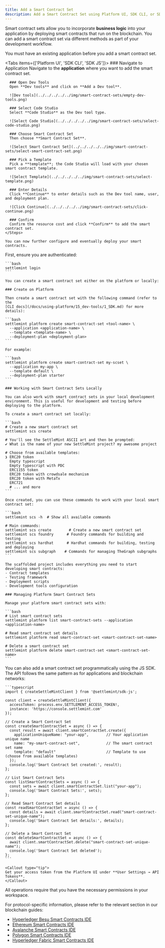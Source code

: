 ```yaml
---
title: Add a Smart Contract Set
description: Add a Smart Contract Set using Platform UI, SDK CLI, or SDK JS
---
```




Smart contract sets allow you to incorporate **business logic** into your application by deploying smart contracts that run on the blockchain. You can add a smart contract set via different methods as part of your development workflow.

<Callout type="info">
You must have an existing application before you add a smart contract set.
</Callout>

<Tabs items={['Platform UI', 'SDK CLI', 'SDK JS']}>
  <Tab value="Platform UI">
    <Steps>
      ### Navigate to Application
      Navigate to the **application** where you want to add the smart contract set.
      
      ### Open Dev Tools
      Open **Dev tools** and click on **Add a Dev tool**.
      
      ![Dev tools](../../../../../img/smart-contract-sets/empty-dev-tools.png)
      
      ### Select Code Studio
      Select **Code Studio** as the Dev tool type.
      
      ![Select Code Studio](../../../../../img/smart-contract-sets/select-code-studio.png)
      
      ### Choose Smart Contract Set
      Then choose **Smart Contract Set**.
      
      ![Select Smart Contract Set](../../../../../img/smart-contract-sets/select-smart-contract-set.png)
      
      ### Pick a Template
      Pick a **template**; the Code Studio will load with your chosen smart contract template.
      
      ![Select Template](../../../../../img/smart-contract-sets/select-template.png)
      
      ### Enter Details
      Click **Continue** to enter details such as the Dev tool name, user, and deployment plan.
      
      ![Click Continue](../../../../../img/smart-contract-sets/click-continue.png)
      
      ### Confirm
      Confirm the resource cost and click **Confirm** to add the smart contract set.
    </Steps>
    
    You can now further configure and eventually deploy your smart contracts.
  </Tab>
  
  <Tab value="SDK CLI">
    First, ensure you are authenticated:
    
    ```bash
    settlemint login
    ```
    
    You can create a smart contract set either on the platform or locally:

    ### Create on Platform

    Then create a smart contract set with the following command (refer to the 
    [CLI docs](/docs/using-platform/15_dev-tools/1_SDK.md) for more details):
    
    ```bash
    settlemint platform create smart-contract-set <tool-name> \
      --application <application-name> \
      --template <template-name> \
      --deployment-plan <deployment-plan>
    ```
    
    For example:
    
    ```bash
    settlemint platform create smart-contract-set my-scset \
      --application my-app \
      --template default \
      --deployment-plan starter
    ```

    ### Working with Smart Contract Sets Locally

    You can also work with smart contract sets in your local development environment. This is useful for development and testing before deploying to the platform.

    To create a smart contract set locally:

    ```bash
    # Create a new smart contract set
    settlemint scs create

    # You'll see the SettleMint ASCII art and then be prompted:
    ✔ What is the name of your new SettleMint project? my awesome project

    # Choose from available templates:
    ❯ ERC20 token
      Empty typescript
      Empty typescript with PDC
      ERC1155 token
      ERC20 token with crowdsale mechanism
      ERC20 token with MetaTx
      ERC721
      # ... and more
    ```

    Once created, you can use these commands to work with your local smart contract set:

    ```bash
    settlemint scs -h  # Show all available commands

    # Main commands:
    settlemint scs create        # Create a new smart contract set
    settlemint scs foundry      # Foundry commands for building and testing
    settlemint scs hardhat      # Hardhat commands for building, testing and deploying
    settlemint scs subgraph    # Commands for managing TheGraph subgraphs
    ```

    The scaffolded project includes everything you need to start developing smart contracts:
    - Contract templates
    - Testing framework
    - Deployment scripts
    - Development tools configuration

    ### Managing Platform Smart Contract Sets

    Manage your platform smart contract sets with:
    
    ```bash
    # List smart contract sets
    settlemint platform list smart-contract-sets --application <application-name>
    
    # Read smart contract set details
    settlemint platform read smart-contract-set <smart-contract-set-name>
    
    # Delete a smart contract set
    settlemint platform delete smart-contract-set <smart-contract-set-name>
    ```
  </Tab>
  
  <Tab value="SDK JS">
    You can also add a smart contract set programmatically using the JS SDK. The API follows the same pattern as for applications and blockchain networks:
    
    ```typescript
    import { createSettleMintClient } from '@settlemint/sdk-js';

    const client = createSettleMintClient({
      accessToken: process.env.SETTLEMENT_ACCESS_TOKEN!,
      instance: 'https://console.settlemint.com'
    });

    // Create a Smart Contract Set
    const createSmartContractSet = async () => {
      const result = await client.smartContractSet.create({
        applicationUniqueName: "your-app",        // Your application unique name
        name: "my-smart-contract-set",            // The smart contract set name
        template: "default"                       // Template to use (choose from available templates)
      });
      console.log('Smart Contract Set created:', result);
    };

    // List Smart Contract Sets
    const listSmartContractSets = async () => {
      const sets = await client.smartContractSet.list("your-app");
      console.log('Smart Contract Sets:', sets);
    };

    // Read Smart Contract Set details
    const readSmartContractSet = async () => {
      const details = await client.smartContractSet.read("smart-contract-set-unique-name");
      console.log('Smart Contract Set details:', details);
    };

    // Delete a Smart Contract Set
    const deleteSmartContractSet = async () => {
      await client.smartContractSet.delete("smart-contract-set-unique-name");
      console.log('Smart Contract Set deleted');
    };
    ```
    
    <Callout type="tip">
    Get your access token from the Platform UI under **User Settings → API Tokens**.
    </Callout>
  </Tab>
</Tabs>

<Callout type="info">
All operations require that you have the necessary permissions in your workspace.
</Callout>

For protocol-specific information, please refer to the relevant section in our blockchain guides:

  - [Hyperledger Besu Smart Contracts IDE](/blockchain-guides/Hyperledger-Besu/6_enterprise-ethereum-integration-tools)
  - [Ethereum Smart Contracts IDE](/blockchain-guides/0_Ethereum/5_ethereum-integration-tools)
  - [Avalanche Smart Contracts IDE](/blockchain-guides/Avalanche/5_avalanche-integration-tools)
  - [Polygon Smart Contracts IDE](/blockchain-guides/Polygon/5_polygon-integration-tools)
  - [Hyperledger Fabric Smart Contracts IDE](/blockchain-guides/Hyperledger-Fabric/6_hyperledger-fabric-integration-tools)